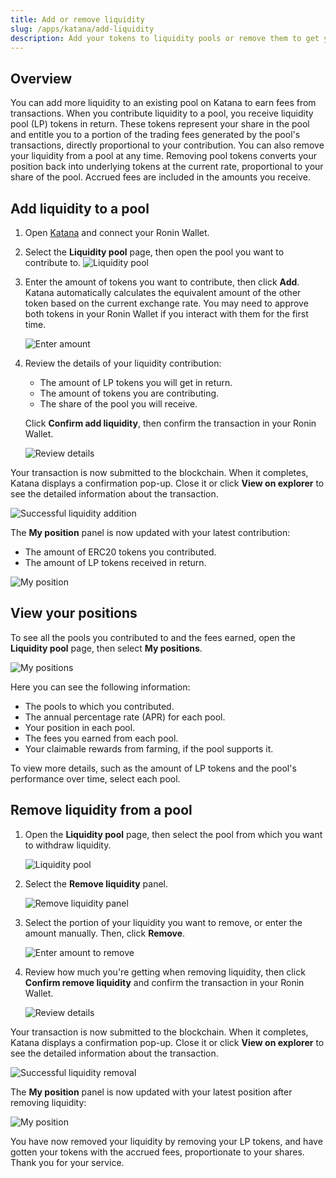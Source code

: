 ```yaml
---
title: Add or remove liquidity
slug: /apps/katana/add-liquidity
description: Add your tokens to liquidity pools or remove them to get your tokens back with accrued fees.
---
```


## Overview

You can add more liquidity to an existing pool on Katana to earn fees from transactions. When you contribute liquidity to a pool, you receive liquidity pool (LP) tokens in return. These tokens represent your share in the pool and entitle you to a portion of the trading fees generated by the pool's transactions, directly proportional to your contribution.
You can also remove your liquidity from a pool at any time. Removing pool tokens converts your position back into underlying tokens at the current rate, proportional to your share of the pool. Accrued fees are included in the amounts you receive.

## Add liquidity to a pool

1. Open [Katana](https://app.roninchain.com/swap) and connect your Ronin Wallet.
2. Select the **Liquidity pool** page, then open the pool you want to contribute to.
    ![Liquidity pool](../assets/katana-pool.png)
3. Enter the amount of tokens you want to contribute, then click **Add**. Katana automatically calculates the equivalent amount of the other token based on the current exchange rate. You may need to approve both tokens in your Ronin Wallet if you interact with them for the first time.

    ![Enter amount](../assets/katana-pool-enter-amount.png)

4. Review the details of your liquidity contribution:
    * The amount of LP tokens you will get in return.
    * The amount of tokens you are contributing.
    * The share of the pool you will receive.

    Click **Confirm add liquidity**, then confirm the transaction in your Ronin Wallet.

   ![Review details](../assets/katana-pool-confirm-add.png)

Your transaction is now submitted to the blockchain. When it completes, Katana displays a confirmation pop-up. Close it or click **View on explorer** to see the detailed information about the transaction.

![Successful liquidity addition](../assets/katana-pool-add-success.png)

The **My position** panel is now updated with your latest contribution:

* The amount of ERC20 tokens you contributed.
* The amount of LP tokens received in return.

![My position](../assets/katana-pool-add-position.png)

## View your positions

To see all the pools you contributed to and the fees earned, open the **Liquidity pool** page, then select **My positions**.

![My positions](../assets/katana-pool-my-positions.png)

Here you can see the following information:

* The pools to which you contributed.
* The annual percentage rate (APR) for each pool.
* Your position in each pool.
* The fees you earned from each pool.
* Your claimable rewards from farming, if the pool supports it.

To view more details, such as the amount of LP tokens and the pool's performance over time, select each pool.

## Remove liquidity from a pool

1. Open the **Liquidity pool** page, then select the pool from which you want to withdraw liquidity. 

    ![Liquidity pool](../assets/katana-pool.png)

2. Select the **Remove liquidity** panel.

    ![Remove liquidity panel](../assets/katana-pool-remove-liquidity-panel.png)

3. Select the portion of your liquidity you want to remove, or enter the amount manually. Then, click **Remove**.

    ![Enter amount to remove](../assets/katana-pool-remove-amount.png)

4. Review how much you're getting when removing liquidity, then click **Confirm remove liquidity** and confirm the transaction in your Ronin Wallet.

    ![Review details](../assets/katana-pool-confirm-remove.png)

Your transaction is now submitted to the blockchain. When it completes, Katana displays a confirmation pop-up. Close it or click **View on explorer** to see the detailed information about the transaction.

![Successful liquidity removal](../assets/katana-pool-remove-success.png)

The **My position** panel is now updated with your latest position after removing liquidity:

![My position](../assets/katana-pool-remove-position.png)

You have now removed your liquidity by removing your LP tokens, and have gotten your tokens with the accrued fees, proportionate to your shares. Thank you for your service.

